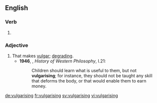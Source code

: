 
==English==

===Verb===
{{head|en}}

# {{present participle of|vulgarise|lang=en}}

===Adjective===
{{en-adj}}

# That makes [[vulgar]]; [[degrading]].
#* '''1946''', {{w|Bertrand Russell}}, ''History of Western Philosophy'', I.21:
#*: Children should learn what is useful to them, but not '''vulgarising'''; for instance, they should not be taught any skill that deforms the body, or that would enable them to earn money.

[[de:vulgarising]]
[[fr:vulgarising]]
[[sv:vulgarising]]
[[vi:vulgarising]]